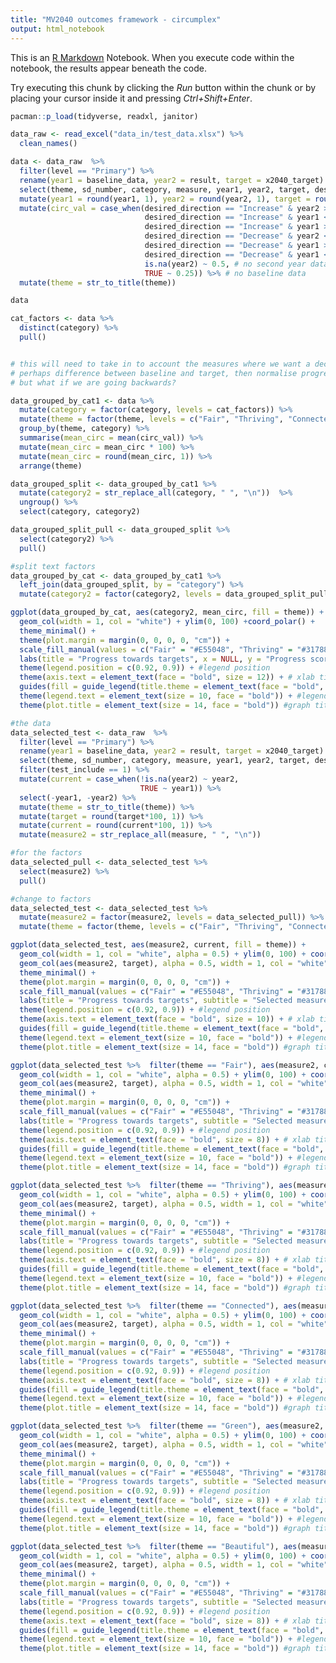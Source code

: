 ```yaml
---
title: "MV2040 outcomes framework - circumplex"
output: html_notebook
---
```


This is an [R Markdown](http://rmarkdown.rstudio.com) Notebook. When you execute code within the notebook, the results appear beneath the code. 

Try executing this chunk by clicking the *Run* button within the chunk or by placing your cursor inside it and pressing *Ctrl+Shift+Enter*. 

```r
pacman::p_load(tidyverse, readxl, janitor)
```

```r
data_raw <- read_excel("data_in/test_data.xlsx") %>% 
  clean_names()

data <- data_raw  %>% 
  filter(level == "Primary") %>% 
  rename(year1 = baseline_data, year2 = result, target = x2040_target) %>% 
  select(theme, sd_number, category, measure, year1, year2, target, desired_direction) %>% 
  mutate(year1 = round(year1, 1), year2 = round(year2, 1), target = round(target, 1)) %>% 
  mutate(circ_val = case_when(desired_direction == "Increase" & year2 > target ~ 1, # exceeds target
                              desired_direction == "Increase" & year1 < year2 & year2 < target ~ 0.75, # has improved, but not exceeding target
                              desired_direction == "Increase" & year1 > year2 ~ 0.25, # has regressed
                              desired_direction == "Decrease" & year2 < target ~ 1, # exceeds target
                              desired_direction == "Decrease" & year1 > year2 & year2 < target ~ 0.75, # has improved, but not exceeding target
                              desired_direction == "Decrease" & year1 < year2 ~ 0.25, # has regressed
                              is.na(year2) ~ 0.5, # no second year data
                              TRUE ~ 0.25)) %>% # no baseline data
  mutate(theme = str_to_title(theme)) 

data

cat_factors <- data %>% 
  distinct(category) %>% 
  pull()


# this will need to take in to account the measures where we want a decrease (e.g. income inequality) - add a column showing the desired direction then redo the case_when !!!!!
# perhaps difference between baseline and target, then normalise progress towards
# but what if we are going backwards?
```

```r
data_grouped_by_cat1 <- data %>% 
  mutate(category = factor(category, levels = cat_factors)) %>% 
  mutate(theme = factor(theme, levels = c("Fair", "Thriving", "Connected", "Green", "Beautiful"))) %>% 
  group_by(theme, category) %>% 
  summarise(mean_circ = mean(circ_val)) %>% 
  mutate(mean_circ = mean_circ * 100) %>% 
  mutate(mean_circ = round(mean_circ, 1)) %>% 
  arrange(theme) 

data_grouped_split <- data_grouped_by_cat1 %>% 
  mutate(category2 = str_replace_all(category, " ", "\n"))  %>% 
  ungroup() %>% 
  select(category, category2)

data_grouped_split_pull <- data_grouped_split %>% 
  select(category2) %>% 
  pull()

#split text factors
data_grouped_by_cat <- data_grouped_by_cat1 %>% 
  left_join(data_grouped_split, by = "category") %>% 
  mutate(category2 = factor(category2, levels = data_grouped_split_pull))

```


```r
ggplot(data_grouped_by_cat, aes(category2, mean_circ, fill = theme)) + 
  geom_col(width = 1, col = "white") + ylim(0, 100) +coord_polar() +
  theme_minimal() +
  theme(plot.margin = margin(0, 0, 0, 0, "cm")) +
  scale_fill_manual(values = c("Fair" = "#E55048", "Thriving" = "#31788F", "Connected" = "#6A4479", "Green" = "#4EA546", "Beautiful" = "#E3A51E"), drop = FALSE) +
  labs(title = "Progress towards targets", x = NULL, y = "Progress score", fill = "Theme") +
  theme(legend.position = c(0.92, 0.9)) + #legend position
  theme(axis.text = element_text(face = "bold", size = 12)) + # xlab titles
  guides(fill = guide_legend(title.theme = element_text(face = "bold", size = 11))) + #legend title
  theme(legend.text = element_text(size = 10, face = "bold")) + #legend labels 
  theme(plot.title = element_text(size = 14, face = "bold")) #graph title
```


```r
#the data
data_selected_test <- data_raw  %>% 
  filter(level == "Primary") %>% 
  rename(year1 = baseline_data, year2 = result, target = x2040_target) %>% 
  select(theme, sd_number, category, measure, year1, year2, target, desired_direction, test_include) %>% 
  filter(test_include == 1) %>%  
  mutate(current = case_when(!is.na(year2) ~ year2,
                             TRUE ~ year1)) %>% 
  select(-year1, -year2) %>% 
  mutate(theme = str_to_title(theme)) %>% 
  mutate(target = round(target*100, 1)) %>% 
  mutate(current = round(current*100, 1)) %>% 
  mutate(measure2 = str_replace_all(measure, " ", "\n"))

#for the factors
data_selected_pull <- data_selected_test %>% 
  select(measure2) %>% 
  pull()

#change to factors
data_selected_test <- data_selected_test %>% 
  mutate(measure2 = factor(measure2, levels = data_selected_pull)) %>% 
  mutate(theme = factor(theme, levels = c("Fair", "Thriving", "Connected", "Green", "Beautiful")))

```

```r
ggplot(data_selected_test, aes(measure2, current, fill = theme)) + 
  geom_col(width = 1, col = "white", alpha = 0.5) + ylim(0, 100) + coord_polar() + #current
  geom_col(aes(measure2, target), alpha = 0.5, width = 1, col = "white") + ylim(0, 100) + coord_polar() + # target
  theme_minimal() +
  theme(plot.margin = margin(0, 0, 0, 0, "cm")) +
  scale_fill_manual(values = c("Fair" = "#E55048", "Thriving" = "#31788F", "Connected" = "#6A4479", "Green" = "#4EA546", "Beautiful" = "#E3A51E"), drop = FALSE) +
  labs(title = "Progress towards targets", subtitle = "Selected measures only", x = NULL, y = "Percentage", fill = "Theme", caption = "The darker shading indicates the current state, the lighter shading indicates the target for 2040.") +
  theme(legend.position = c(0.92, 0.9)) + #legend position
  theme(axis.text = element_text(face = "bold", size = 10)) + # xlab titles
  guides(fill = guide_legend(title.theme = element_text(face = "bold", size = 11))) + #legend title
  theme(legend.text = element_text(size = 10, face = "bold")) + #legend labels 
  theme(plot.title = element_text(size = 14, face = "bold")) #graph title
```

```r
ggplot(data_selected_test %>%  filter(theme == "Fair"), aes(measure2, current, fill = theme)) + 
  geom_col(width = 1, col = "white", alpha = 0.5) + ylim(0, 100) + coord_polar() + #current
  geom_col(aes(measure2, target), alpha = 0.5, width = 1, col = "white") + ylim(0, 100) + coord_polar() + # target
  theme_minimal() +
  theme(plot.margin = margin(0, 0, 0, 0, "cm")) +
  scale_fill_manual(values = c("Fair" = "#E55048", "Thriving" = "#31788F", "Connected" = "#6A4479", "Green" = "#4EA546", "Beautiful" = "#E3A51E"), drop = FALSE) +
  labs(title = "Progress towards targets", subtitle = "Selected measures only", x = NULL, y = "Percentage", fill = "Theme") +
  theme(legend.position = c(0.92, 0.9)) + #legend position
  theme(axis.text = element_text(face = "bold", size = 8)) + # xlab titles
  guides(fill = guide_legend(title.theme = element_text(face = "bold", size = 11))) + #legend title
  theme(legend.text = element_text(size = 10, face = "bold")) + #legend labels 
  theme(plot.title = element_text(size = 14, face = "bold")) #graph title
```

```r
ggplot(data_selected_test %>%  filter(theme == "Thriving"), aes(measure2, current, fill = theme)) + 
  geom_col(width = 1, col = "white", alpha = 0.5) + ylim(0, 100) + coord_polar() + #current
  geom_col(aes(measure2, target), alpha = 0.5, width = 1, col = "white") + ylim(0, 100) + coord_polar() + # target
  theme_minimal() +
  theme(plot.margin = margin(0, 0, 0, 0, "cm")) +
  scale_fill_manual(values = c("Fair" = "#E55048", "Thriving" = "#31788F", "Connected" = "#6A4479", "Green" = "#4EA546", "Beautiful" = "#E3A51E"), drop = FALSE) +
  labs(title = "Progress towards targets", subtitle = "Selected measures only", x = NULL, y = "Percentage", fill = "Theme") +
  theme(legend.position = c(0.92, 0.9)) + #legend position
  theme(axis.text = element_text(face = "bold", size = 8)) + # xlab titles
  guides(fill = guide_legend(title.theme = element_text(face = "bold", size = 11))) + #legend title
  theme(legend.text = element_text(size = 10, face = "bold")) + #legend labels 
  theme(plot.title = element_text(size = 14, face = "bold")) #graph title
```

```r
ggplot(data_selected_test %>%  filter(theme == "Connected"), aes(measure2, current, fill = theme)) + 
  geom_col(width = 1, col = "white", alpha = 0.5) + ylim(0, 100) + coord_polar() + #current
  geom_col(aes(measure2, target), alpha = 0.5, width = 1, col = "white") + ylim(0, 100) + coord_polar() + # target
  theme_minimal() +
  theme(plot.margin = margin(0, 0, 0, 0, "cm")) +
  scale_fill_manual(values = c("Fair" = "#E55048", "Thriving" = "#31788F", "Connected" = "#6A4479", "Green" = "#4EA546", "Beautiful" = "#E3A51E"), drop = FALSE) +
  labs(title = "Progress towards targets", subtitle = "Selected measures only", x = NULL, y = "Percentage", fill = "Theme") +
  theme(legend.position = c(0.92, 0.9)) + #legend position
  theme(axis.text = element_text(face = "bold", size = 8)) + # xlab titles
  guides(fill = guide_legend(title.theme = element_text(face = "bold", size = 11))) + #legend title
  theme(legend.text = element_text(size = 10, face = "bold")) + #legend labels 
  theme(plot.title = element_text(size = 14, face = "bold")) #graph title
```

```r
ggplot(data_selected_test %>%  filter(theme == "Green"), aes(measure2, current, fill = theme)) + 
  geom_col(width = 1, col = "white", alpha = 0.5) + ylim(0, 100) + coord_polar() + #current
  geom_col(aes(measure2, target), alpha = 0.5, width = 1, col = "white") + ylim(0, 100) + coord_polar() + # target
  theme_minimal() +
  theme(plot.margin = margin(0, 0, 0, 0, "cm")) +
  scale_fill_manual(values = c("Fair" = "#E55048", "Thriving" = "#31788F", "Connected" = "#6A4479", "Green" = "#4EA546", "Beautiful" = "#E3A51E"), drop = FALSE) +
  labs(title = "Progress towards targets", subtitle = "Selected measures only", x = NULL, y = "Percentage", fill = "Theme") +
  theme(legend.position = c(0.92, 0.9)) + #legend position
  theme(axis.text = element_text(face = "bold", size = 8)) + # xlab titles
  guides(fill = guide_legend(title.theme = element_text(face = "bold", size = 11))) + #legend title
  theme(legend.text = element_text(size = 10, face = "bold")) + #legend labels 
  theme(plot.title = element_text(size = 14, face = "bold")) #graph title
```

```r
ggplot(data_selected_test %>%  filter(theme == "Beautiful"), aes(measure2, current, fill = theme)) + 
  geom_col(width = 1, col = "white", alpha = 0.5) + ylim(0, 100) + coord_polar() + #current
  geom_col(aes(measure2, target), alpha = 0.5, width = 1, col = "white") + ylim(0, 100) + coord_polar() + # target
  theme_minimal() +
  theme(plot.margin = margin(0, 0, 0, 0, "cm")) +
  scale_fill_manual(values = c("Fair" = "#E55048", "Thriving" = "#31788F", "Connected" = "#6A4479", "Green" = "#4EA546", "Beautiful" = "#E3A51E"), drop = FALSE) +
  labs(title = "Progress towards targets", subtitle = "Selected measures only", x = NULL, y = "Percentage", fill = "Theme") +
  theme(legend.position = c(0.92, 0.9)) + #legend position
  theme(axis.text = element_text(face = "bold", size = 8)) + # xlab titles
  guides(fill = guide_legend(title.theme = element_text(face = "bold", size = 11))) + #legend title
  theme(legend.text = element_text(size = 10, face = "bold")) + #legend labels 
  theme(plot.title = element_text(size = 14, face = "bold")) #graph title
```
